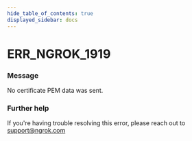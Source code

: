 ```yaml
---
hide_table_of_contents: true
displayed_sidebar: docs
---
```



# ERR_NGROK_1919

### Message
No certificate PEM data was sent.

<ErrorDetails error='err_ngrok_1919' />


### Further help
If you're having trouble resolving this error, please reach out to [support@ngrok.com](mailto:support@ngrok.com?subject=Help%20with%20ERR_NGROK_1919)

